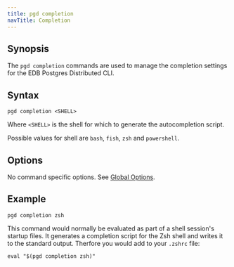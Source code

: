 ```yaml
---
title: pgd completion
navTitle: Completion
---
```


## Synopsis

The `pgd completion` commands are used to manage the completion settings for the EDB Postgres Distributed CLI.

## Syntax

```plaintext
pgd completion <SHELL>
```

Where `<SHELL>` is the shell for which to generate the autocompletion script.

Possible values for shell are `bash`, `fish`, `zsh` and `powershell`.

## Options

No command specific options. See [Global Options](/pgd/5.9/cli/command_ref/#global-options).

## Example

```shell
pgd completion zsh
```

This command would normally be evaluated as part of a shell session's startup files. It generates a completion script for the Zsh shell and writes it to the standard output. Therfore you would add to your `.zshrc` file:

```shell
eval "$(pgd completion zsh)"
```
